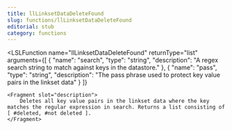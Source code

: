```yaml
---
title: llLinksetDataDeleteFound
slug: functions/llLinksetDataDeleteFound
editorial: stub
category: functions
---
```


<LSLFunction
	name="llLinksetDataDeleteFound"
	returnType="list"
	arguments={[
	{
		"name": "search",
		"type": "string",
		"description": "A regex search string to match against keys in the datastore."
	},
	{
		"name": "pass",
		"type": "string",
		"description": "The pass phrase used to protect key value pairs in the linkset data"
	}
]}
>
	<Fragment slot="description">
		Deletes all key value pairs in the linkset data where the key matches the regular expression in search. Returns a list consisting of [ #deleted, #not deleted ].
	</Fragment>
</LSLFunction>
